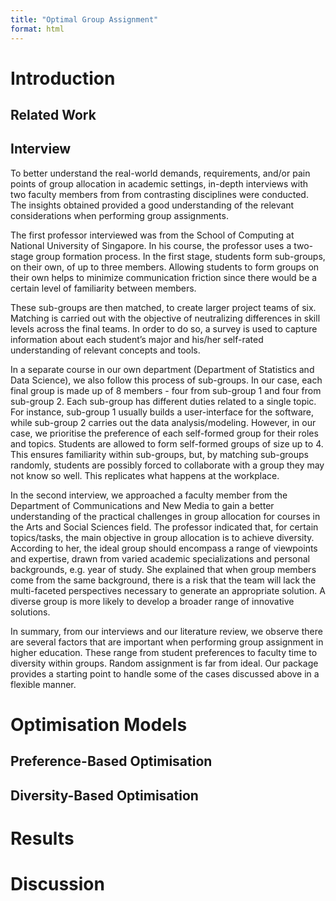 ```yaml
---
title: "Optimal Group Assignment"
format: html
---
```


# Introduction

## Related Work

## Interview

To better understand the real-world demands, requirements, and/or pain points of
group allocation in academic settings, in-depth interviews with two faculty
members from from contrasting disciplines were conducted. The insights obtained
provided a good understanding of the relevant considerations when performing group
assignments.

The first professor interviewed was from the School of Computing at National
University of Singapore. In his course, the professor uses a two-stage group
formation process. In the first stage, students form sub-groups, on their
own, of up to three members. Allowing students to form groups on their own helps to 
minimize communication friction since there would be a certain level of familiarity 
between members. 

These sub-groups are then matched, to create larger project teams of six.
Matching is carried out with the objective of neutralizing differences in skill
levels across the final teams. In order to do so, a survey is used to capture
information about each student’s major and his/her self-rated understanding of
relevant concepts and tools.

In a separate course in our own department (Department of Statistics and Data
Science), we also follow this process of sub-groups. In our case, each final
group is made up of 8 members - four from sub-group 1 and four from sub-group 2.
Each sub-group has different duties related to a single topic. For instance,
sub-group 1 usually builds a user-interface for the software, while sub-group 2
carries out the data analysis/modeling. However, in our case, we prioritise the
preference of each self-formed group for their roles and topics. Students are
allowed to form self-formed groups of size up to 4. This ensures familiarity
within sub-groups, but, by matching sub-groups randomly, students are possibly 
forced to collaborate with a group they may not know so well. This replicates what
happens at the workplace.

In the second interview, we approached a faculty member from the Department of
Communications and New Media to gain a better understanding of the practical
challenges in group allocation for courses in the Arts and Social Sciences
field. The professor indicated that, for certain topics/tasks, the main
objective in group allocation is to achieve diversity. According to her, the
ideal group should encompass a range of viewpoints and expertise, drawn from
varied academic specializations and personal backgrounds, e.g. year of study.
She explained that when group members come from the same background, there is a
risk that the team will lack the multi-faceted perspectives necessary to
generate an appropriate solution. A diverse group is more likely to develop a
broader range of innovative solutions.

In summary, from our interviews and our literature review, we observe there are
several factors that are important when performing group assignment in higher
education. These range from student preferences to faculty time to diversity
within groups. Random assignment is far from ideal. Our package provides a
starting point to handle some of the cases discussed above in a flexible manner.

# Optimisation Models

## Preference-Based Optimisation

## Diversity-Based Optimisation

# Results

# Discussion


